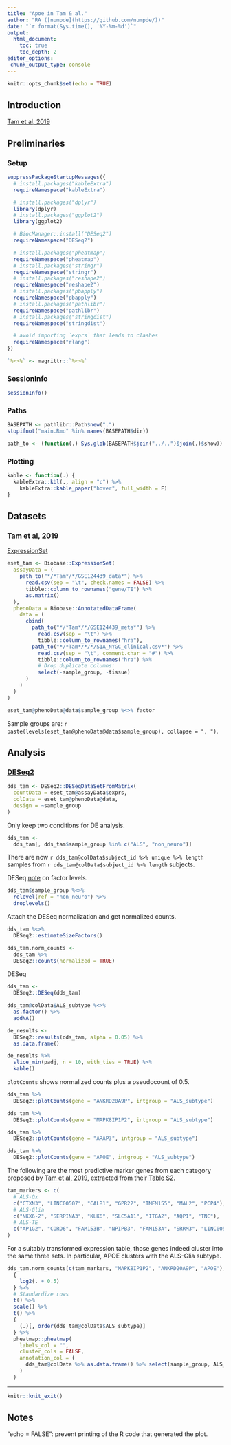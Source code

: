 ```yaml
---
title: "Apoe in Tam & al."
author: "RA ([numpde](https://github.com/numpde/))"
date: "`r format(Sys.time(), '%Y-%m-%d')`"
output: 
  html_document:
    toc: true
    toc_depth: 2
editor_options:
 chunk_output_type: console
---
```


```r
knitr::opts_chunk$set(echo = TRUE)
```


## Introduction


[Tam et al, 2019](https://doi.org/10.1016/j.celrep.2019.09.066)

## Preliminaries {.tabset .tabset-fade .tabset-pills}

### Setup

```r
suppressPackageStartupMessages({
  # install.packages("kableExtra")
  requireNamespace("kableExtra")

  # install.packages("dplyr")
  library(dplyr)
  # install.packages("ggplot2")
  library(ggplot2)

  # BiocManager::install("DESeq2")
  requireNamespace("DESeq2")

  # install.packages("pheatmap")
  requireNamespace("pheatmap")
  # install.packages("stringr")
  requireNamespace("stringr")
  # install.packages("reshape2")
  requireNamespace("reshape2")
  # install.packages("pbapply")
  requireNamespace("pbapply")
  # install.packages("pathlibr")
  requireNamespace("pathlibr")
  # install.packages("stringdist")
  requireNamespace("stringdist")

  # avoid importing `exprs` that leads to clashes
  requireNamespace("rlang")
})
```

```r
`%<>%` <- magrittr::`%<>%` 
```

### SessionInfo

```r
sessionInfo()
```


### Paths

```r
BASEPATH <- pathlibr::Path$new(".")
stopifnot("main.Rmd" %in% names(BASEPATH$dir))
```

```r

path_to <- (function(.) Sys.glob(BASEPATH$join("../..")$join(.)$show))
```

### Plotting

```r
kable <- function(.) {
  kableExtra::kbl(., align = "c") %>%
    kableExtra::kable_paper("hover", full_width = F)
}
```


## Datasets

### Tam et al, 2019

[ExpressionSet](https://bioconductor.riken.jp/packages/3.1/bioc/vignettes/Biobase/inst/doc/ExpressionSetIntroduction.pdf)

```r
eset_tam <- Biobase::ExpressionSet(
  assayData = (
    path_to("*/*Tam*/*/GSE124439_data*") %>%
      read.csv(sep = "\t", check.names = FALSE) %>%
      tibble::column_to_rownames("gene/TE") %>%
      as.matrix()
  ),
  phenoData = Biobase::AnnotatedDataFrame(
    data = (
      cbind(
        path_to("*/*Tam*/*/GSE124439_meta*") %>%
          read.csv(sep = "\t") %>%
          tibble::column_to_rownames("hra"),
        path_to("*/*Tam*/*/*/S1A_NYGC_clinical.csv*") %>%
          read.csv(sep = "\t", comment.char = "#") %>%
          tibble::column_to_rownames("hra") %>%
          # Drop duplicate columns:
          select(-sample_group, -tissue)
      )
    )
  )
)
```

```r
eset_tam@phenoData@data$sample_group %<>% factor
```

Sample groups are:
`r paste(levels(eset_tam@phenoData@data$sample_group), collapse = ", ")`.


## Analysis

### [DESeq2](https://bioconductor.org/packages/release/bioc/vignettes/DESeq2/inst/doc/DESeq2.html)

```r
dds_tam <- DESeq2::DESeqDataSetFromMatrix(
  countData = eset_tam@assayData$exprs,
  colData = eset_tam@phenoData@data,
  design = ~sample_group
)
```

Only keep two conditions for DE analysis.

```r
dds_tam <-
  dds_tam[, dds_tam$sample_group %in% c("ALS", "non_neuro")]
```

There are now
`r dds_tam@colData$subject_id %>% unique %>% length`
samples from
`r dds_tam@colData$subject_id %>% length`
subjects.

DESeq [note](https://bioconductor.org/packages/release/bioc/vignettes/DESeq2/inst/doc/DESeq2.html#factorlevels) on factor levels.

```r
dds_tam$sample_group %<>%
  relevel(ref = "non_neuro") %>%
  droplevels()
```

Attach the DESeq normalization
and
get normalized counts.

```r
dds_tam %<>%
  DESeq2::estimateSizeFactors()
```

```r
dds_tam.norm_counts <-
  dds_tam %>%
  DESeq2::counts(normalized = TRUE)
```

DESeq

```r
dds_tam <-
  DESeq2::DESeq(dds_tam)
```

```r
dds_tam@colData$ALS_subtype %<>% 
  as.factor() %>%
  addNA()
```

```r
de_results <-
  DESeq2::results(dds_tam, alpha = 0.05) %>%
  as.data.frame()

de_results %>%
  slice_min(padj, n = 10, with_ties = TRUE) %>%
  kable()
```

`plotCounts` shows
normalized counts plus a pseudocount of 0.5.

```r
dds_tam %>% 
  DESeq2::plotCounts(gene = "ANKRD20A9P", intgroup = "ALS_subtype")
```

```r
dds_tam %>% 
  DESeq2::plotCounts(gene = "MAPK8IP1P2", intgroup = "ALS_subtype")
```

```r
dds_tam %>% 
  DESeq2::plotCounts(gene = "ARAP3", intgroup = "ALS_subtype")
```

```r
dds_tam %>% 
  DESeq2::plotCounts(gene = "APOE", intgroup = "ALS_subtype")
```




The following are the most predictive marker genes
from each category
proposed by 
[Tam et al, 2019](https://www.sciencedirect.com/science/article/pii/S221112471931263X#mmc4),
extracted from their
[Table S2](https://ars.els-cdn.com/content/image/1-s2.0-S221112471931263X-mmc4.xlsx).

```r
tam_markers <- c(
  # ALS-Ox
  c("CTXN3", "LINC00507", "CALB1", "GPR22", "TMEM155", "MAL2", "PCP4"),
  # ALS-Glia
  c("NKX6-2", "SERPINA3", "KLK6", "SLC5A11", "ITGA2", "AQP1", "TNC"),
  # ALS-TE
  c("AP1G2", "CORO6", "FAM153B", "NPIPB3", "FAM153A", "SRRM3", "LINC00599")
)
```

For a suitably transformed expression table,
those genes 
indeed cluster
into the same three sets.
In particular, APOE clusters with the ALS-Glia subtype.

```r
dds_tam.norm_counts[c(tam_markers, "MAPK8IP1P2", "ANKRD20A9P", "APOE"), ] %>%
  {
    log2(. + 0.5)
  } %>%
  # Standardize rows
  t() %>%
  scale() %>%
  t() %>%
  {
    (.)[, order(dds_tam@colData$ALS_subtype)]
  } %>%
  pheatmap::pheatmap(
    labels_col = "",
    cluster_cols = FALSE,
    annotation_col = (
      dds_tam@colData %>% as.data.frame() %>% select(sample_group, ALS_subtype)
    )
  )
```


***


```r
knitr::knit_exit()
```



## Notes

"echo = FALSE": prevent printing of the R code that generated the plot.
